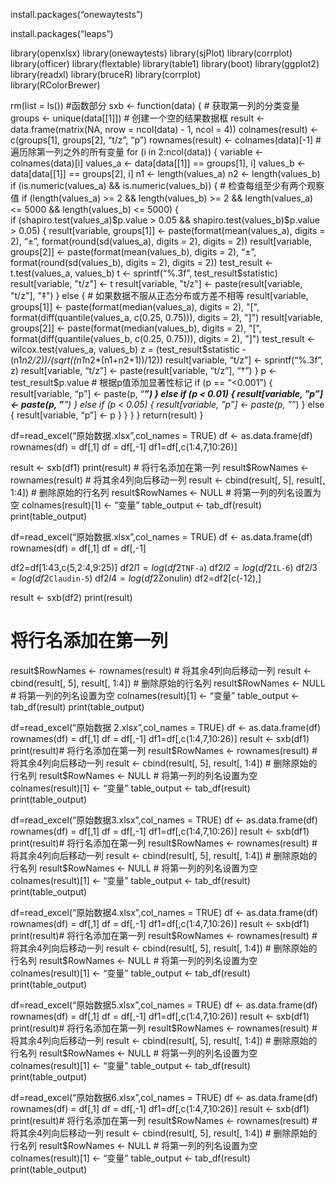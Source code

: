  install.packages("onewaytests")

install.packages("leaps")


library(openxlsx)
library(onewaytests)
library(sjPlot)
library(corrplot)  
library(officer)
library(flextable)
library(table1) 
library(boot)
library(ggplot2)
library(readxl)
library(bruceR)
library(corrplot)   
library(RColorBrewer) 

rm(list = ls())
#函数部分
sxb <- function(data) {
    # 获取第一列的分类变量
    groups <- unique(data[[1]])
    # 创建一个空的结果数据框
    result <- data.frame(matrix(NA, nrow = ncol(data) - 1, ncol = 4))
    colnames(result) <- c(groups[1], groups[2], "t/z", "p")
    rownames(result) <- colnames(data)[-1]
    # 遍历除第一列之外的所有变量
    for (i in 2:ncol(data)) {
        variable <- colnames(data)[i]
        values_a <- data[data[[1]] == groups[1], i]
        values_b <- data[data[[1]] == groups[2], i]
        n1 <- length(values_a)
        n2 <- length(values_b)
        if (is.numeric(values_a) && is.numeric(values_b)) {
            # 检查每组至少有两个观察值
            if (length(values_a) >= 2 && length(values_b) >= 2 && length(values_a) <= 5000 && length(values_b) <= 5000) {     
                if (shapiro.test(values_a)$p.value > 0.05 && shapiro.test(values_b)$p.value > 0.05) {
                    result[variable, groups[1]] <- paste(format(mean(values_a), digits = 2), "±", format(round(sd(values_a), digits = 2), digits = 2))
                    result[variable, groups[2]] <- paste(format(mean(values_b), digits = 2), "±", format(round(sd(values_b), digits = 2), digits = 2))
                    test_result <- t.test(values_a, values_b)
                    t <- sprintf("%.3f", test_result$statistic)
                    result[variable, "t/z"] <- t
                    result[variable, "t/z"] <- paste(result[variable, "t/z"], "‡")
                } else {
                    # 如果数据不服从正态分布或方差不相等
                   result[variable, groups[1]] <- paste(format(median(values_a), digits = 2), "[", format(diff(quantile(values_a, c(0.25, 0.75))), digits = 2), "]")
          result[variable, groups[2]] <- paste(format(median(values_b), digits = 2), "[", format(diff(quantile(values_b, c(0.25, 0.75))), digits = 2), "]")
                    test_result <- wilcox.test(values_a, values_b)
                    z = (test_result$statistic - (n1*n2/2))/(sqrt((n1*n2*(n1+n2+1))/12))
                    result[variable, "t/z"] <- sprintf("%.3f", z)
                    result[variable, "t/z"] <- paste(result[variable, "t/z"], "†")
                }
                p <- test_result$p.value
                # 根据p值添加显著性标记
                if (p == "<0.001") {
                    result[variable, "p"] <- paste(p, "***")
                } else if (p < 0.01) {
                    result[variable, "p"] <- paste(p, "**")
                } else if (p < 0.05) {
                    result[variable, "p"] <- paste(p, "*")
                } else {
                    result[variable, "p"] <- p
                }
            }
        }
    }
    return(result)
}



df=read_excel("原始数据.xlsx",col_names = TRUE)
df <- as.data.frame(df)
rownames(df) = df[,1]
df = df[,-1]
df1=df[,c(1:4,7,10:26)]


result <- sxb(df1)
print(result)
# 将行名添加在第一列
result$RowNames <- rownames(result)
# 将其余4列向后移动一列
result <- cbind(result[, 5], result[, 1:4])
# 删除原始的行名列
result$RowNames <- NULL
# 将第一列的列名设置为空
colnames(result)[1] <- "变量"
table_output <- tab_df(result)
print(table_output)

df=read_excel("原始数据.xlsx",col_names = TRUE)
df <- as.data.frame(df)
rownames(df) = df[,1]
df = df[,-1]

df2=df[1:43,c(5,2:4,9:25)]
df2$l1=log(df2$`TNF-a`)
df2$l2=log(df2$`IL-6`)
df2$l3=log(df2$`Claudin-5`)
df2$l4=log(df2$Zonulin)
df2=df2[c(-12),]

result <- sxb(df2)
print(result)

# 将行名添加在第一列
result$RowNames <- rownames(result)
# 将其余4列向后移动一列
result <- cbind(result[, 5], result[, 1:4])
# 删除原始的行名列
result$RowNames <- NULL
# 将第一列的列名设置为空
colnames(result)[1] <- "变量"
table_output <- tab_df(result)
print(table_output)


df=read_excel("原始数据 2.xlsx",col_names = TRUE)
df <- as.data.frame(df)
rownames(df) = df[,1]
df = df[,-1]
df1=df[,c(1:4,7,10:26)]
result <- sxb(df1)
print(result)# 将行名添加在第一列
result$RowNames <- rownames(result)
# 将其余4列向后移动一列
result <- cbind(result[, 5], result[, 1:4])
# 删除原始的行名列
result$RowNames <- NULL
# 将第一列的列名设置为空
colnames(result)[1] <- "变量"
table_output <- tab_df(result)
print(table_output)

df=read_excel("原始数据3.xlsx",col_names = TRUE)
df <- as.data.frame(df)
rownames(df) = df[,1]
df = df[,-1]
df1=df[,c(1:4,7,10:26)]
result <- sxb(df1)
print(result)# 将行名添加在第一列
result$RowNames <- rownames(result)
# 将其余4列向后移动一列
result <- cbind(result[, 5], result[, 1:4])
# 删除原始的行名列
result$RowNames <- NULL
# 将第一列的列名设置为空
colnames(result)[1] <- "变量"
table_output <- tab_df(result)
print(table_output)

df=read_excel("原始数据4.xlsx",col_names = TRUE)
df <- as.data.frame(df)
rownames(df) = df[,1]
df = df[,-1]
df1=df[,c(1:4,7,10:26)]
result <- sxb(df1)
print(result)# 将行名添加在第一列
result$RowNames <- rownames(result)
# 将其余4列向后移动一列
result <- cbind(result[, 5], result[, 1:4])
# 删除原始的行名列
result$RowNames <- NULL
# 将第一列的列名设置为空
colnames(result)[1] <- "变量"
table_output <- tab_df(result)
print(table_output)

df=read_excel("原始数据5.xlsx",col_names = TRUE)
df <- as.data.frame(df)
rownames(df) = df[,1]
df = df[,-1]
df1=df[,c(1:4,7,10:26)]
result <- sxb(df1)
print(result)# 将行名添加在第一列
result$RowNames <- rownames(result)
# 将其余4列向后移动一列
result <- cbind(result[, 5], result[, 1:4])
# 删除原始的行名列
result$RowNames <- NULL
# 将第一列的列名设置为空
colnames(result)[1] <- "变量"
table_output <- tab_df(result)
print(table_output)

df=read_excel("原始数据6.xlsx",col_names = TRUE)
df <- as.data.frame(df)
rownames(df) = df[,1]
df = df[,-1]
df1=df[,c(1:4,7,10:26)]
result <- sxb(df1)
print(result)# 将行名添加在第一列
result$RowNames <- rownames(result)
# 将其余4列向后移动一列
result <- cbind(result[, 5], result[, 1:4])
# 删除原始的行名列
result$RowNames <- NULL
# 将第一列的列名设置为空
colnames(result)[1] <- "变量"
table_output <- tab_df(result)
print(table_output)

